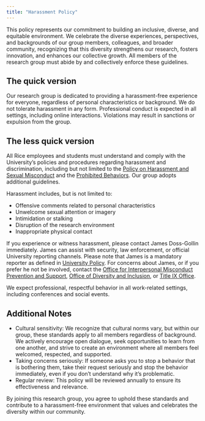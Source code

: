 ```yaml
---
title: "Harassment Policy"
---
```


This policy represents our commitment to building an inclusive, diverse, and equitable environment. We celebrate the diverse experiences, perspectives, and backgrounds of our group members, colleagues, and broader community, recognizing that this diversity strengthens our research, fosters innovation, and enhances our collective growth. All members of the research group must abide by and collectively enforce these guidelines.

## The quick version

Our research group is dedicated to providing a harassment-free experience for everyone, regardless of personal characteristics or background. We do not tolerate harassment in any form. Professional conduct is expected in all settings, including online interactions. Violations may result in sanctions or expulsion from the group.

## The less quick version

All Rice employees and students must understand and comply with the University's policies and procedures regarding harassment and discrimination, including but not limited to the [Policy on Harassment and Sexual Misconduct](https://policy.rice.edu/830) and the [Prohibited Behaviors](https://safe.rice.edu/prohibited-behaviors). Our group adopts additional guidelines.

Harassment includes, but is not limited to:

- Offensive comments related to personal characteristics
- Unwelcome sexual attention or imagery
- Intimidation or stalking
- Disruption of the research environment
- Inappropriate physical contact

If you experience or witness harassment, please contact James Doss-Gollin immediately. James can assist with security, law enforcement, or official University reporting channels. Please note that James is a mandatory reporter as defined in [University Policy](https://policy.rice.edu/828). For concerns about James, or if you prefer he not be involved, contact the [Office for Interpersonal Misconduct Prevention and Support](https://safe.rice.edu/getting-help-friend-and-yourself), [Office of Diversity and Inclusion](https://dei.rice.edu/), or [Title IX Office](https://titleix.rice.edu/).

We expect professional, respectful behavior in all work-related settings, including conferences and social events.

## Additional Notes

- Cultural sensitivity: We recognize that cultural norms vary, but within our group, these standards apply to all members regardless of background. We actively encourage open dialogue, seek opportunities to learn from one another, and strive to create an environment where all members feel welcomed, respected, and supported.
- Taking concerns seriously: If someone asks you to stop a behavior that is bothering them, take their request seriously and stop the behavior immediately, even if you don't understand why it's problematic.
- Regular review: This policy will be reviewed annually to ensure its effectiveness and relevance.

By joining this research group, you agree to uphold these standards and contribute to a harassment-free environment that values and celebrates the diversity within our community.